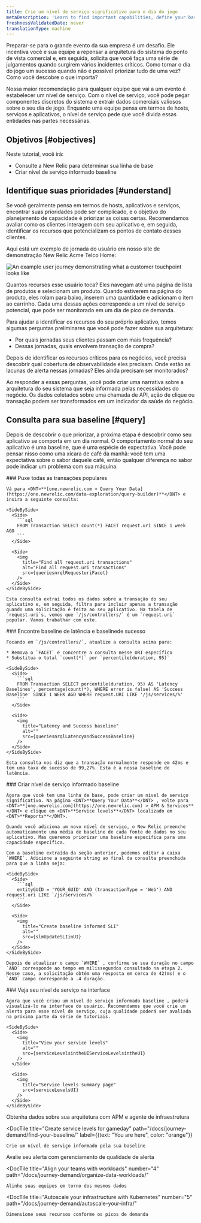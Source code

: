 ```yaml
---
title: Crie um nível de serviço significativo para o dia do jogo
metaDescription: 'Learn to find important capabilities, define your baselines, and set up meaningful service levels for peak demand.'
freshnessValidatedDate: never
translationType: machine
---
```








Preparar-se para o grande evento da sua empresa é um desafio. Ele incentiva você e sua equipe a repensar a arquitetura do sistema do ponto de vista comercial e, em seguida, solicita que você faça uma série de julgamentos quando surgirem vários incidentes críticos. Como tornar o dia do jogo um sucesso quando não é possível priorizar tudo de uma vez? Como você descobre o que importa?

Nossa maior recomendação para qualquer equipe que vai a um evento é estabelecer um nível de serviço. Com o nível de serviço, você pode pegar componentes discretos do sistema e extrair dados comerciais valiosos sobre o seu dia de jogo. Enquanto uma equipe pensa em termos de hosts, serviços e aplicativos, o nível de serviço pede que você divida essas entidades nas partes necessárias.

## Objetivos [#objectives]

Neste tutorial, você irá:

* Consulte a New Relic para determinar sua linha de base
* Criar nível de serviço informado baseline

## Identifique suas prioridades [#understand]

Se você geralmente pensa em termos de hosts, aplicativos e serviços, encontrar suas prioridades pode ser complicado, e o objetivo do planejamento de capacidade é priorizar as coisas certas. Recomendamos avaliar como os clientes interagem com seu aplicativo e, em seguida, identificar os recursos que potencializam os pontos de contato desses clientes.

Aqui está um exemplo de jornada do usuário em nosso site de demonstração New Relic Acme Telco Home:

<img
  title="You can attach service levels to customer touchpoints"
  alt="An example user journey demonstrating what a customer touchpoint looks like"
  src={userJourneyAPossibleUserJourney}
/>

Quantos recursos esse usuário toca? Eles navegam até uma página de lista de produtos e selecionam um produto. Quando estiverem na página do produto, eles rolam para baixo, inserem uma quantidade e adicionam o item ao carrinho. Cada uma dessas ações corresponde a um nível de serviço potencial, que pode ser monitorado em um dia de pico de demanda.

Para ajudar a identificar os recursos do seu próprio aplicativo, temos algumas perguntas preliminares que você pode fazer sobre sua arquitetura:

* Por quais jornadas seus clientes passam com mais frequência?
* Dessas jornadas, quais envolvem transação de compra?

Depois de identificar os recursos críticos para os negócios, você precisa descobrir qual cobertura de observabilidade eles precisam. Onde estão as lacunas de alerta nessas jornadas? Eles ainda precisam ser monitorados?

Ao responder a essas perguntas, você pode criar uma narrativa sobre a arquitetura do seu sistema que seja informada pelas necessidades do negócio. Os dados coletados sobre uma chamada de API, ação de clique ou transação podem ser transformados em um indicador da saúde do negócio.

## Consulta para sua baseline [#query]

Depois de descobrir o que priorizar, a próxima etapa é descobrir como seu aplicativo se comporta em um dia normal. O comportamento normal do seu aplicativo é uma baseline, que é uma espécie de expectativa. Você pode pensar nisso como uma xícara de café da manhã: você tem uma expectativa sobre o sabor daquele café, então qualquer diferença no sabor pode indicar um problema com sua máquina.

<Steps>
  <Step>
    ### Puxe todas as transações populares

    Vá para <DNT>**[one.newrelic.com > Query Your Data](https://one.newrelic.com/data-exploration/query-builder)**</DNT> e insira a seguinte consulta:

    <SideBySide>
      <Side>
        ```sql
        FROM Transaction SELECT count(*) FACET request.uri SINCE 1 week AGO
        ```
      </Side>

      <Side>
        <img
          title="Find all request.uri transactions"
          alt="Find all request.uri transactions"
          src={queriesnrqlRequesturiFacet}
        />
      </Side>
    </SideBySide>

    Esta consulta extrai todos os dados sobre a transação do seu aplicativo e, em seguida, filtra para incluir apenas a transação quando uma solicitação é feita ao seu aplicativo. Na tabela de `request.uri`s, vemos que `/js/controllers/` é um `request.uri` popular. Vamos trabalhar com este.
  </Step>

  <Step>
    ### Encontre baseline de latência e baselinede sucesso

    Focando em `/js/controllers/`, atualize a consulta acima para:

    * Remova o `FACET` e concentre a consulta nesse URI específico
    * Substitua o total `count(*)` por `percentile(duration, 95)`

    <SideBySide>
      <Side>
        ```sql
        FROM Transaction SELECT percentile(duration, 95) AS 'Latency Baselines', percentage(count(*), WHERE error is false) AS 'Success Baseline' SINCE 1 WEEK AGO WHERE request.URI LIKE '/js/services/%'
        ```
      </Side>

      <Side>
        <img
          title="Latency and Success baseline"
          alt=""
          src={queriesnrqlLatencyandSuccessBaseline}
        />
      </Side>
    </SideBySide>

    Esta consulta nos diz que a transação normalmente responde em 42ms e tem uma taxa de sucesso de 99,27%. Esta é a nossa baseline de latência.
  </Step>

  <Step>
    ### Criar nível de serviço informado baseline

    Agora que você tem uma linha de base, pode criar um nível de serviço significativo. Na página <DNT>**Query Your Data**</DNT> , volte para <DNT>**[one.newrelic.com](https://one.newrelic.com) > APM & Services**</DNT> e clique em <DNT>**Service levels**</DNT> localizado em <DNT>**Reports**</DNT>.

    Quando você adiciona um novo nível de serviço, o New Relic preenche automaticamente uma média de baseline de cada fonte de dados no seu aplicativo. Mas queremos priorizar uma baseline específica para uma capacidade específica.

    Com a baseline extraída da seção anterior, podemos editar a caixa `WHERE`. Adicione a seguinte string ao final da consulta preenchida para que a linha seja:

    <SideBySide>
      <Side>
        ```sql
        entityGUID = 'YOUR_GUID' AND (transactionType = 'Web') AND request.uri LIKE `/js/services/%`
        ```
      </Side>

      <Side>
        <img
          title="Create baseline informed SLI"
          alt=""
          src={slmUpdateSLIinUI}
        />
      </Side>
    </SideBySide>

    Depois de atualizar o campo `WHERE` , confirme se sua duração no campo `AND` corresponde ao tempo em milissegundos consultado na etapa 2. Nesse caso, a solicitação obtém uma resposta em cerca de 42(ms) e o `AND` campo corresponde a .4 duração.
  </Step>

  <Step>
    ### Veja seu nível de serviço na interface

    Agora que você criou um nível de serviço informado baseline , poderá visualizá-lo na interface do usuário. Recomendamos que você crie um alerta para esse nível de serviço, cuja qualidade poderá ser avaliada na próxima parte da série de tutoriais.

    <SideBySide>
      <Side>
        <img
          title="View your service levels"
          alt=""
          src={serviceLevelsintheUIServiceLevelsintheUI}
        />
      </Side>

      <Side>
        <img
          title="Service levels summary page"
          src={serviceLevelsUI}
        />
      </Side>
    </SideBySide>
  </Step>
</Steps>

<DocTiles numbered>
  <DocTile
    title="Get started"
    path="/docs/journey-demand/get-started"
  >
    Obtenha dados sobre sua arquitetura com APM e agente de infraestrutura
  </DocTile>

  <DocTile
    title="Create service levels for gameday"
    path="/docs/journey-demand/find-your-baseline/"
    label={{text: "You are here", color: "orange"}}
  >
    Crie um nível de serviço informado pela sua baseline
  </DocTile>
</DocTiles>

<DocTiles>
  <DocTile
    title="Reduce noise with quality alerts"
    number="3"
    path="/docs/journey-demand/create-quality-alerts/"
  >
    Avalie seu alerta com gerenciamento de qualidade de alerta
  </DocTile>

  <DocTile
    title="Align your teams with workloads"
    number="4"
    path="/docs/journey-demand/organize-data-workloads/"
  >
    Alinhe suas equipes em torno dos mesmos dados
  </DocTile>

  <DocTile
    title="Autoscale your infrastructure with Kubernetes"
    number="5"
    path="/docs/journey-demand/autoscale-your-infra/"
  >
    Dimensione seus recursos conforme os picos de demanda
  </DocTile>
</DocTiles>